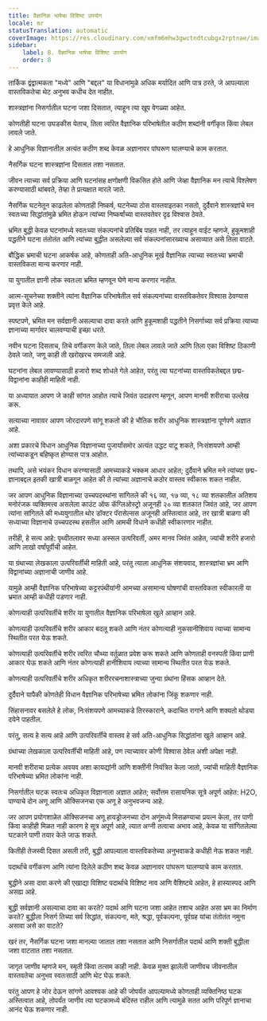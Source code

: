 ```yaml
---
title: वैज्ञानिक भाषेचा विशिष्ट उपयोग
locale: mr
statusTranslation: automatic
coverImage: https://res.cloudinary.com/xmfm6mhw3gwctndtcubgx2rptnae/image/upload/v1741354419/small_cover_la_gran_rebelion_28716e29d2.webp
sidebar:
    label: 8. वैज्ञानिक भाषेचा विशिष्ट उपयोग
    order: 8
---
```

तार्किक द्वंद्वात्मकता "मध्ये" आणि "बद्दल" या विधानांमुळे अधिक मर्यादित आणि पात्र ठरते, जे आपल्याला वास्तविकतेचा थेट अनुभव कधीच देत नाहीत.

शास्त्रज्ञांना निसर्गातील घटना जशा दिसतात, त्याहून त्या खूप वेगळ्या आहेत.

कोणतीही घटना उघडकीस येताच, तिला त्वरित वैज्ञानिक परिभाषेतील कठीण शब्दांनी वर्गीकृत किंवा लेबल लावले जाते.

हे आधुनिक विज्ञानातील अत्यंत कठीण शब्द केवळ अज्ञानावर पांघरूण घालण्याचे काम करतात.

नैसर्गिक घटना शास्त्रज्ञांना दिसतात तशा नसतात.

जीवन त्याच्या सर्व प्रक्रिया आणि घटनांसह क्षणोक्षणी विकसित होते आणि जेव्हा वैज्ञानिक मन त्याचे विश्लेषण करण्यासाठी थांबवते, तेव्हा ते प्रत्यक्षात मारले जाते.

नैसर्गिक घटनेतून काढलेला कोणताही निष्कर्ष, घटनेच्या ठोस वास्तवाइतका नसतो, दुर्दैवाने शास्त्रज्ञांचे मन स्वतःच्या सिद्धांतांमुळे भ्रमित होऊन त्यांच्या निष्कर्षांच्या वास्तवतेवर दृढ विश्वास ठेवते.

भ्रमित बुद्धी केवळ घटनांमध्ये स्वतःच्या संकल्पनांचे प्रतिबिंब पाहत नाही, तर त्याहून वाईट म्हणजे, हुकूमशाही पद्धतीने घटना तंतोतंत आणि त्यांच्या बुद्धीत असलेल्या सर्व संकल्पनांसारख्याच असाव्यात असे तिला वाटते.

बौद्धिक भ्रमाची घटना आकर्षक आहे, कोणताही अति-आधुनिक मूर्ख वैज्ञानिक त्याच्या स्वतःच्या भ्रमाची वास्तविकता मान्य करणार नाही.

या युगातील ज्ञानी लोक स्वतःला भ्रमित म्हणवून घेणे मान्य करणार नाहीत.

आत्म-सूचनेच्या शक्तीने त्यांना वैज्ञानिक परिभाषेतील सर्व संकल्पनांच्या वास्तविकतेवर विश्वास ठेवण्यास प्रवृत्त केले आहे.

स्पष्टपणे, भ्रमित मन सर्वज्ञानी असल्याचा दावा करते आणि हुकूमशाही पद्धतीने निसर्गाच्या सर्व प्रक्रिया त्याच्या ज्ञानाच्या मार्गावर चालवण्याची इच्छा धरते.

नवीन घटना दिसताच, तिचे वर्गीकरण केले जाते, तिला लेबल लावले जाते आणि तिला एका विशिष्ट ठिकाणी ठेवले जाते, जणू काही ती खरोखरच समजली आहे.

घटनांना लेबल लावण्यासाठी हजारो शब्द शोधले गेले आहेत, परंतु त्या घटनांच्या वास्तविकतेबद्दल छद्म-विद्वानांना काहीही माहिती नाही.

या अध्यायात आपण जे काही सांगत आहोत त्याचे जिवंत उदाहरण म्हणून, आपण मानवी शरीराचा उल्लेख करू.

सत्याच्या नावावर आपण जोरदारपणे सांगू शकतो की हे भौतिक शरीर आधुनिक शास्त्रज्ञांना पूर्णपणे अज्ञात आहे.

अशा प्रकारचे विधान आधुनिक विज्ञानाच्या पुजार्यांसमोर अत्यंत उद्धट वाटू शकते, निःसंशयपणे आम्ही त्यांच्याकडून बहिष्कृत होण्यास पात्र आहोत.

तथापि, असे भयंकर विधान करण्यासाठी आमच्याकडे भक्कम आधार आहेत; दुर्दैवाने भ्रमित मने त्यांच्या छद्म-ज्ञानाबद्दल इतकी खात्री बाळगून आहेत की ते त्यांच्या अज्ञानाचे कठोर वास्तव स्वीकारू शकत नाहीत.

जर आपण आधुनिक विज्ञानाच्या उच्चपदस्थांना सांगितले की १६ व्या, १७ व्या, १८ व्या शतकातील अतिशय मनोरंजक व्यक्तिमत्त्व असलेला काउंट ऑफ कॅग्लिओस्ट्रो अजूनही २० व्या शतकात जिवंत आहे, जर आपण त्यांना सांगितले की मध्ययुगातील थोर डॉक्टर पॅरासेल्सस अजूनही अस्तित्वात आहे, तर खात्री बाळगा की सध्याच्या विज्ञानाचे उच्चपदस्थ हसतील आणि आमची विधाने कधीही स्वीकारणार नाहीत.

तरीही, हे सत्य आहे: पृथ्वीतलावर सध्या अस्सल उत्परिवर्ती, अमर मानव जिवंत आहेत, ज्यांची शरीरे हजारो आणि लाखो वर्षांपूर्वीची आहेत.

या ग्रंथाच्या लेखकाला उत्परिवर्तींची माहिती आहे, परंतु त्याला आधुनिक संशयवाद, शास्त्रज्ञांचा भ्रम आणि विद्वानांच्या अज्ञानाची जाणीव आहे.

यामुळे आम्ही वैज्ञानिक परिभाषेच्या कट्टरपंथीयांनी आमच्या असामान्य घोषणांची वास्तविकता स्वीकारली या भ्रमात आम्ही कधीही पडणार नाही.

कोणत्याही उत्परिवर्तीचे शरीर या युगातील वैज्ञानिक परिभाषेला खुले आव्हान आहे.

कोणत्याही उत्परिवर्तीचे शरीर आकार बदलू शकते आणि नंतर कोणत्याही नुकसानीशिवाय त्याच्या सामान्य स्थितीत परत येऊ शकते.

कोणत्याही उत्परिवर्तीचे शरीर त्वरित चौथ्या वर्तुळात प्रवेश करू शकते आणि कोणताही वनस्पती किंवा प्राणी आकार घेऊ शकते आणि नंतर कोणत्याही हानीशिवाय त्याच्या सामान्य स्थितीत परत येऊ शकते.

कोणत्याही उत्परिवर्तीचे शरीर अधिकृत शरीररचनाशास्त्राच्या जुन्या ग्रंथांना हिंसक आव्हान देते.

दुर्दैवाने यापैकी कोणतेही विधान वैज्ञानिक परिभाषेच्या भ्रमित लोकांना जिंकू शकणार नाही.

सिंहासनावर बसलेले हे लोक, निःसंशयपणे आमच्याकडे तिरस्काराने, कदाचित रागाने आणि शक्यतो थोड्या दयेने पाहतील.

परंतु, सत्य हे सत्य आहे आणि उत्परिवर्तींचे वास्तव हे सर्व अति-आधुनिक सिद्धांतांना खुले आव्हान आहे.

ग्रंथाच्या लेखकाला उत्परिवर्तींची माहिती आहे, पण त्याच्यावर कोणी विश्वास ठेवेल अशी अपेक्षा नाही.

मानवी शरीराचा प्रत्येक अवयव अशा कायद्यांनी आणि शक्तींनी नियंत्रित केला जातो, ज्यांची माहिती वैज्ञानिक परिभाषेच्या भ्रमित लोकांना नाही.

निसर्गातील घटक स्वतःच अधिकृत विज्ञानाला अज्ञात आहेत; सर्वोत्तम रासायनिक सूत्रे अपूर्ण आहेत: H2O, पाण्याचे दोन अणू आणि ऑक्सिजनचा एक अणू हे अनुभवजन्य आहे.

जर आपण प्रयोगशाळेत ऑक्सिजनचा अणू हायड्रोजनच्या दोन अणूंमध्ये मिसळण्याचा प्रयत्न केला, तर पाणी किंवा काहीही मिळत नाही कारण हे सूत्र अपूर्ण आहे, त्यात अग्नी तत्वाचा अभाव आहे, केवळ या सांगितलेल्या घटकाने पाणी तयार केले जाऊ शकते.

कितीही तेजस्वी दिसत असली तरी, बुद्धी आपल्याला वास्तविकतेच्या अनुभवाकडे कधीही नेऊ शकत नाही.

पदार्थांचे वर्गीकरण आणि त्यांना दिलेले कठीण शब्द केवळ अज्ञानावर पांघरूण घालण्याचे काम करतात.

बुद्धीने असा दावा करणे की एखाद्या विशिष्ट पदार्थाचे विशिष्ट नाव आणि वैशिष्ट्ये आहेत, हे हास्यास्पद आणि असह्य आहे.

बुद्धी सर्वज्ञानी असल्याचा दावा का करते? पदार्थ आणि घटना जशा आहेत तशाच आहेत असा भ्रम का निर्माण करते? बुद्धीला निसर्ग तिच्या सर्व सिद्धांत, संकल्पना, मते, श्रद्धा, पूर्वकल्पना, पूर्वग्रह यांचा तंतोतंत नमुना असावा असे का वाटते?

खरं तर, नैसर्गिक घटना जशा मानल्या जातात तशा नसतात आणि निसर्गातील पदार्थ आणि शक्ती बुद्धीला जशा वाटतात तशा नसतात.

जागृत जाणीव म्हणजे मन, स्मृती किंवा तत्सम काही नाही. केवळ मुक्त झालेली जाणीवच जीवनातील वास्तवतेचा अनुभव स्वतःसाठी आणि थेट घेऊ शकते.

परंतु आपण हे जोर देऊन सांगणे आवश्यक आहे की जोपर्यंत आपल्यामध्ये कोणताही व्यक्तिनिष्ठ घटक अस्तित्वात आहे, तोपर्यंत जाणीव त्या घटकामध्ये बंदिस्त राहील आणि त्यामुळे सतत आणि परिपूर्ण ज्ञानाचा आनंद घेऊ शकणार नाही.
